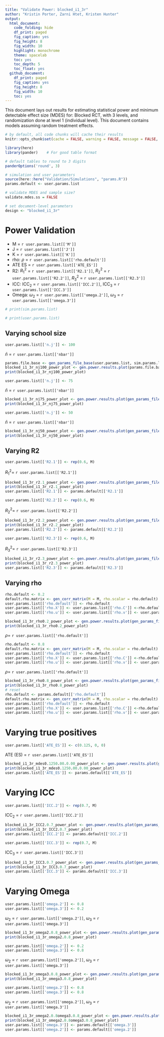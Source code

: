 ```yaml
---
title: "Validate Power: blocked_i1_3r"
author: "Kristin Porter, Zarni Htet, Kristen Hunter"
output:
  html_document:
    code_folding: hide
    df_print: paged
    fig_caption: yes
    fig_height: 8
    fig_width: 10
    highlight: monochrome
    theme: spacelab
    toc: yes
    toc_depth: 5
    toc_float: yes
  github_document:
    df_print: paged
    fig_caption: yes
    fig_height: 8
    fig_width: 10
    toc: yes
---
```


This document lays out results for estimating statistical power and minimum detectable effect size (MDES) for:
Blocked RCT, with 3 levels, and randomization done at level 1 (individual level). This document contains models assuming random treatment effects.

```r
# by default, all code chunks will cache their results
knitr::opts_chunk$set(cache = FALSE, warning = FALSE, message = FALSE, echo = FALSE)
```

```r
library(here)
library(pander)    # For good table format

# default tables to round to 3 digits
panderOptions('round', 3)

# simulation and user parameters
source(here::here("Validation/Simulations", "params.R"))
params.default <- user.params.list

# validate MDES and sample size?
validate.mdes.ss = FALSE
```

```r
# set document-level parameters
design <- "blocked_i1_3r"
```


# Power Validation

* M = `r user.params.list[['M']]`
* J = `r user.params.list[['J']]`
* K = `r user.params.list[['K']]`
* rho: $\rho$ =  `r user.params.list[['rho.default']]`
* ATE ES = `r user.params.list[['ATE_ES']]`
* R2: $R^2_1$ = `r user.params.list[['R2.1']]`, $R^2_2$ = `r user.params.list[['R2.2']]`, $R^2_3$ = `r user.params.list[['R2.3']]`
* ICC: $\text{ICC}_2$ = `r user.params.list[['ICC.2']]`, $\text{ICC}_3$ = `r user.params.list[['ICC.3']]`
* Omega: $\omega_2$ = `r user.params.list[['omega.2']]`, $\omega_3$ = `r user.params.list[['omega.3']]`

```r
# print(sim.params.list)
```

```r
# print(user.params.list)
```

## Varying school size

```r
user.params.list[['n.j']] <- 100
```

$\bar{n}$ = `r user.params.list[['nbar']]`

```r
params.file.base <- gen_params_file_base(user.params.list, sim.params.list, design)
blocked_i1_3r_nj100_power_plot <- gen.power.results.plot(params.file.base, design)
print(blocked_i1_3r_nj100_power_plot)
```

```r
user.params.list[['n.j']] <- 75
```

$\bar{n}$ = `r user.params.list[['nbar']]`

```r
blocked_i1_3r_nj75_power_plot <- gen.power.results.plot(gen_params_file_base(user.params.list, sim.params.list, design), design)
print(blocked_i1_3r_nj75_power_plot)
```

```r
user.params.list[['n.j']] <- 50
```

$\bar{n}$ = `r user.params.list[['nbar']]`

```r
blocked_i1_3r_nj50_power_plot <- gen.power.results.plot(gen_params_file_base(user.params.list, sim.params.list, design), design)
print(blocked_i1_3r_nj50_power_plot)
```


## Varying R2

```r
user.params.list[['R2.1']] <- rep(0.6, M)  
```

$R^2_1 =$ `r user.params.list[['R2.1']]`

```r
blocked_i1_3r_r2.1_power_plot <- gen.power.results.plot(gen_params_file_base(user.params.list, sim.params.list, design), design)
print(blocked_i1_3r_r2.1_power_plot)
user.params.list[['R2.1']] <- params.default[['R2.1']]  
```

```r
user.params.list[['R2.2']] <- rep(0.6, M)  
```

$R^2_2 =$ `r user.params.list[['R2.2']]`

```r
blocked_i1_3r_r2.2_power_plot <- gen.power.results.plot(gen_params_file_base(user.params.list, sim.params.list, design), design)
print(blocked_i1_3r_r2.2_power_plot)
user.params.list[['R2.2']] <- params.default[['R2.2']]  
```

```r
user.params.list[['R2.3']] <- rep(0.6, M)  
```

$R^2_3 =$ `r user.params.list[['R2.3']]`

```r
blocked_i1_3r_r2.3_power_plot <- gen.power.results.plot(gen_params_file_base(user.params.list, sim.params.list, design), design)
print(blocked_i1_3r_r2.3_power_plot)
user.params.list[['R2.3']] <- params.default[['R2.3']]  
```


## Varying rho

```r
rho.default <- 0.2
default.rho.matrix <- gen_corr_matrix(M = M, rho.scalar = rho.default)
user.params.list[['rho.default']] <- rho.default
user.params.list[['rho.X']] <- user.params.list[['rho.C']] <-rho.default
user.params.list[['rho.u']] <- user.params.list[['rho.v']] <- user.params.list[['rho.r']] <- rho.default
```

```r
blocked_i1_3r_rho0.2_power_plot <- gen.power.results.plot(gen_params_file_base(user.params.list, sim.params.list, design), design)
print(blocked_i1_3r_rho0.2_power_plot)
```

$\rho =$ `r user.params.list[['rho.default']]`

```r
rho.default <- 0.8
default.rho.matrix <- gen_corr_matrix(M = M, rho.scalar = rho.default)
user.params.list[['rho.default']] <- rho.default
user.params.list[['rho.X']] <- user.params.list[['rho.C']] <-rho.default
user.params.list[['rho.u']] <- user.params.list[['rho.v']] <- user.params.list[['rho.r']] <-rho.default
```

$\rho =$ `r user.params.list[['rho.default']]`

```r
blocked_i1_3r_rho0.8_power_plot <- gen.power.results.plot(gen_params_file_base(user.params.list, sim.params.list, design), design)
print(blocked_i1_3r_rho0.8_power_plot)
# reset
rho.default <- params.default[['rho.default']]
default.rho.matrix <- gen_corr_matrix(M = M, rho.scalar = rho.default)
user.params.list[['rho.default']] <- rho.default
user.params.list[['rho.X']] <- user.params.list[['rho.C']] <-rho.default
user.params.list[['rho.u']] <- user.params.list[['rho.v']] <- user.params.list[['rho.r']] <-rho.default
```


# Varying true positives

```r
user.params.list[['ATE_ES']] <- c(0.125, 0, 0)
```

ATE (ES) = `r user.params.list[['ATE_ES']]`

```r
blocked_i1_3r_mdes0.1250.00.0.00_power_plot <- gen.power.results.plot(gen_params_file_base(user.params.list, sim.params.list, design), design)
print(blocked_i1_3r_mdes0.1250.00.0.00_power_plot)
user.params.list[['ATE_ES']] <- params.default[['ATE_ES']]
```

# Varying ICC

```r
user.params.list[['ICC.2']] <- rep(0.7, M)
```

$\text{ICC}_2$ = `r user.params.list[['ICC.2']]`

```r
blocked_i1_3r_ICC2.0.7_power_plot <- gen.power.results.plot(gen_params_file_base(user.params.list, sim.params.list, design), design)
print(blocked_i1_3r_ICC2.0.7_power_plot)
user.params.list[['ICC.2']] <- params.default[['ICC.2']]
```

```r
user.params.list[['ICC.3']] <- rep(0.7, M)
```

$\text{ICC}_3$ = `r user.params.list[['ICC.3']]`

```r
blocked_i1_3r_ICC3.0.7_power_plot <- gen.power.results.plot(gen_params_file_base(user.params.list, sim.params.list, design), design)
print(blocked_i1_3r_ICC3.0.7_power_plot)
user.params.list[['ICC.3']] <- params.default[['ICC.3']]
```


# Varying Omega

```r
user.params.list[['omega.2']] <- 0.8
user.params.list[['omega.3']] <- 0.2
```

$\omega_2$ = `r user.params.list[['omega.2']]`, $\omega_3$ = `r user.params.list[['omega.3']]`

```r
blocked_i1_3r_omega2.0.8_power_plot <- gen.power.results.plot(gen_params_file_base(user.params.list, sim.params.list, design), design)
print(blocked_i1_3r_omega2.0.8_power_plot)
```

```r
user.params.list[['omega.2']] <- 0.2
user.params.list[['omega.3']] <- 0.8
```

$\omega_2$ = `r user.params.list[['omega.2']]`, $\omega_3$ = `r user.params.list[['omega.3']]`

```r
blocked_i1_3r_omega3.0.8_power_plot <- gen.power.results.plot(gen_params_file_base(user.params.list, sim.params.list, design), design)
print(blocked_i1_3r_omega3.0.8_power_plot)
```

```r
user.params.list[['omega.2']] <- 0.8
user.params.list[['omega.3']] <- 0.8
```

$\omega_2$ = `r user.params.list[['omega.2']]`, $\omega_3$ = `r user.params.list[['omega.3']]`

```r
blocked_i1_3r_omega2.0.8omega3.0.8_power_plot <- gen.power.results.plot(gen_params_file_base(user.params.list, sim.params.list, design), design)
print(blocked_i1_3r_omega2.0.8omega3.0.8_power_plot)
user.params.list[['omega.3']] <- params.default[['omega.3']]
user.params.list[['omega.2']] <- params.default[['omega.2']]
```